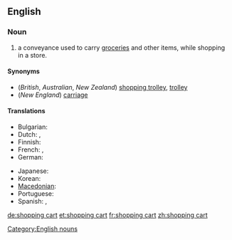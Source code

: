 ==English==

===Noun===
{{wikipedia}}
{{en-noun|sg=[[shopping]] [[cart]]}}

# {{US}} a conveyance used to carry [[groceries]] and other items, while shopping in a store.

====Synonyms====
*(''British'', ''Australian'', ''New Zealand'') [[shopping trolley]], [[trolley]]
*(''New England'') [[carriage]]

====Translations====
{{trans-top|conveyance used to carry items while shopping}}
* Bulgarian: {{t|bg|количка|f|tr=kоlíčka}}
* Dutch: {{t-|nl|winkelwagen|m}}, {{t-|nl|winkelwagentje|n}}
* Finnish: {{t|fi|ostoskärry}}
* French: {{t|fr|chariot de supermarché|m}},  {{t+|fr|caddie|m}}
* German: {{t+|de|Einkaufswagen|m}}
{{trans-mid}}
* Japanese: {{t|ja|ショッピングカート|tr=shoppingu kāto}}
* Korean: {{t|ko|쇼핑 카트|tr=syoping kateu|sc=Hang}}
* [[Macedonian]]: {{t|mk|количка|f|tr=kólička}}
* Portuguese: {{t+|pt|carrinho de supermercado|m}}
* Spanish: {{t-|es|carrito|m}}, {{t|es|carretilla|f}} <!--"carretilla" only confirmed in El Salvador so far-->
{{trans-bottom}}

[[Category:English nouns]]

[[de:shopping cart]]
[[et:shopping cart]]
[[fr:shopping cart]]
[[zh:shopping cart]]